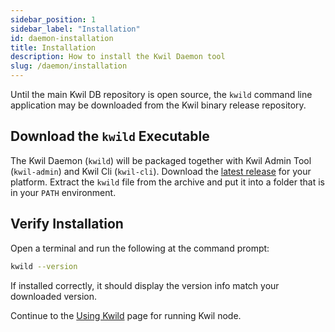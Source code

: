 ```yaml
---
sidebar_position: 1
sidebar_label: "Installation"
id: daemon-installation
title: Installation
description: How to install the Kwil Daemon tool
slug: /daemon/installation
---
```


Until the main Kwil DB repository is open source, the `kwild` command line
application may be downloaded from the Kwil binary release repository.

## Download the `kwild` Executable

The Kwil Daemon (`kwild`) will be packaged together with Kwil Admin Tool (`kwil-admin`) and Kwil Cli (`kwil-cli`).
Download the [latest release](https://github.com/kwilteam/binary-releases/releases)
for your platform.  Extract the `kwild` file from the archive and put it
into a folder that is in your `PATH` environment.

## Verify Installation

Open a terminal and run the following at the command prompt:

```bash
kwild --version
```

If installed correctly, it should display the version info match your downloaded version.

Continue to the [Using Kwild](/docs/daemon/kwild) page for running Kwil node.
